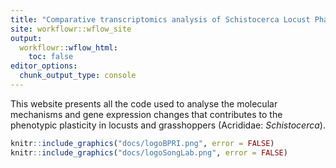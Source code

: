 ```yaml
---
title: "Comparative transcriptomics analysis of Schistocerca Locust Phase Transition"
site: workflowr::wflow_site
output:
  workflowr::wflow_html:
    toc: false
editor_options:
  chunk_output_type: console
---
```


This website presents all the code used to analyse the molecular mechanisms and gene expression changes that contributes to the phenotypic plasticity in locusts and grasshoppers (Acrididae: _Schistocerca_). 

```r
knitr::include_graphics("docs/logoBPRI.png", error = FALSE)
knitr::include_graphics("docs/logoSongLab.png", error = FALSE)
```